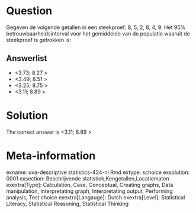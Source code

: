 Question
========

Gegeven de volgende getallen in een steekproef: 8, 5, 2, 8, 4, 9. Het 95% betrouwbaarheidsinterval voor het gemiddelde van de populatie waaruit de steekproef is getrokken is: 

Answerlist
----------
* &lt;3.73; 8.27 &gt;
* &lt;3.49; 8.51 &gt;
* &lt;3.25; 8.75 &gt;
* &lt;3.11; 8.89 &gt;

Solution
========

The correct answer is  &lt;3.11; 8.89 &gt; 

Meta-information
================
exname: uva-descriptive statistics-424-nl.Rmd 
extype: schoice 
exsolution: 0001 
exsection: Beschrijvende statistiek,Kengetallen,Locatiematen 
exextra[Type]: Calculation, Case, Conceptual, Creating graphs, Data manipulation, Interpretating graph, Interpretating output, Performing analysis, Test choice 
exextra[Langauge]: Dutch 
exextra[Level]: Statistical Literacy, Statistical Reasoning, Statistical Thinking 
